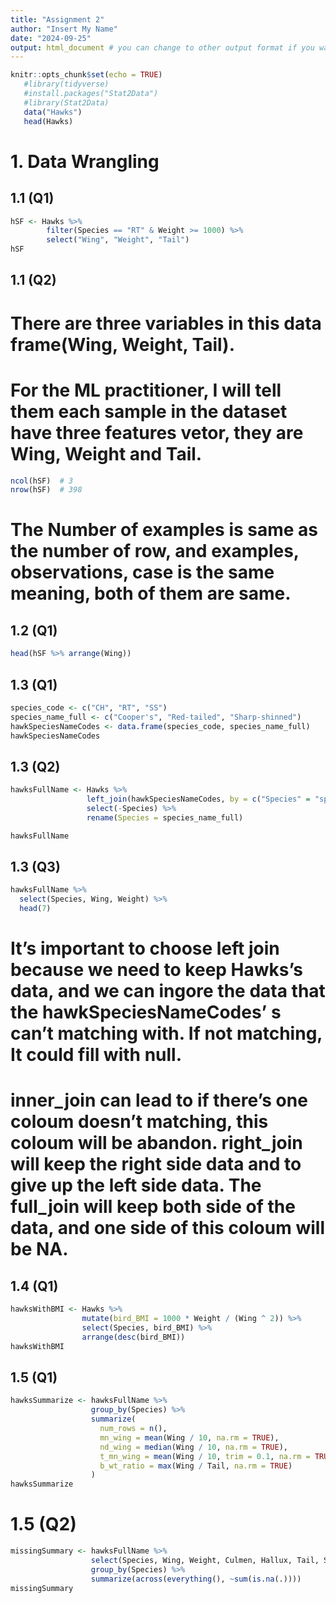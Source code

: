 ---
title: "Assignment 2"
author: "Insert My Name"
date: "2024-09-25"
output: html_document # you can change to other output format if you want
---

```{r setup, include=FALSE}
knitr::opts_chunk$set(echo = TRUE)
   #library(tidyverse)
   #install.packages("Stat2Data")
   #library(Stat2Data)
   data("Hawks")
   head(Hawks)
```

# 1. Data Wrangling

## 1.1 (Q1)   
```{r}
hSF <- Hawks %>%
        filter(Species == "RT" & Weight >= 1000) %>%
        select("Wing", "Weight", "Tail")
hSF
```

## 1.1 (Q2) 
# There are three variables in this data frame(Wing, Weight, Tail). 
# For the ML practitioner, I will tell them each sample in the dataset have three features vetor, they are Wing, Weight and Tail.
```{r}
ncol(hSF)  # 3
nrow(hSF)  # 398
```
# The Number of examples is same as the number of row, and examples, observations, case is the same meaning, both of them are same.

## 1.2 (Q1)
```{r}
head(hSF %>% arrange(Wing))
```

## 1.3 (Q1)
```{r}
species_code <- c("CH", "RT", "SS")
species_name_full <- c("Cooper's", "Red-tailed", "Sharp-shinned")
hawkSpeciesNameCodes <- data.frame(species_code, species_name_full)
hawkSpeciesNameCodes
```

## 1.3 (Q2)
```{r}
hawksFullName <- Hawks %>%
                 left_join(hawkSpeciesNameCodes, by = c("Species" = "species_code")) %>%
                 select(-Species) %>%
                 rename(Species = species_name_full)

hawksFullName
```

## 1.3 (Q3)
```{r}
hawksFullName %>%
  select(Species, Wing, Weight) %>%
  head(7)
```

# It's important to choose left join because we need to keep Hawks's data, and we can ingore the data that the hawkSpeciesNameCodes' s can't matching with. If not matching, It could fill with null.
# inner_join can lead to if there's one coloum doesn't matching, this coloum will be abandon. right_join will keep the right side data and to give up the left side data. The full_join will keep both side of the data, and one side of this coloum will be NA.


## 1.4 (Q1)
```{r}
hawksWithBMI <- Hawks %>%
                mutate(bird_BMI = 1000 * Weight / (Wing ^ 2)) %>%
                select(Species, bird_BMI) %>%
                arrange(desc(bird_BMI))
hawksWithBMI
```


## 1.5 (Q1)
```{r}
hawksSummarize <- hawksFullName %>%
                  group_by(Species) %>%
                  summarize(
                    num_rows = n(),
                    mn_wing = mean(Wing / 10, na.rm = TRUE),
                    nd_wing = median(Wing / 10, na.rm = TRUE),
                    t_mn_wing = mean(Wing / 10, trim = 0.1, na.rm = TRUE),
                    b_wt_ratio = max(Wing / Tail, na.rm = TRUE)
                  )
hawksSummarize
```

# 1.5 (Q2)
```{r}
missingSummary <- hawksFullName %>%
                  select(Species, Wing, Weight, Culmen, Hallux, Tail, StandardTail, Tarsus, Crop) %>%
                  group_by(Species) %>%
                  summarize(across(everything(), ~sum(is.na(.))))
missingSummary
```


